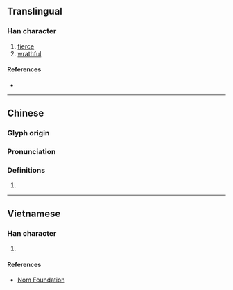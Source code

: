 {{character info}}
==Translingual==

===Han character===
{{Han char|rn=64|rad=手|as=12|sn=15|four=57020|canj=QANB|ids=⿰扌閒}}

# [[fierce]]
# [[wrathful]]

====References====
* {{Han ref|kx=0453.260|dkj=12682|dj=0803.090|hdz=31963.090|uh=648A|ud=25738|bh=E5B6|bd=58806}}

----

==Chinese==
{{zh-forms}}

===Glyph origin===
{{Han etym}}

===Pronunciation===
{{zh-pron
|m=xiàn
|c=haan6
|mc=y
|oc=y
|cat=
}}

===Definitions===
{{zh-hanzi}}

# {{rfdef|zh}}

----

==Vietnamese==

===Han character===
{{vi-readings|rs=手12||readings=dằn,giằn}}

# {{rfdef|vi|sort=手12}}

====References====
* [http://nomfoundation.org/common/nom_details.php?codepoint=648a Nom Foundation]